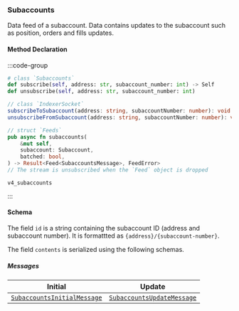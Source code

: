 
### Subaccounts

Data feed of a subaccount. Data contains updates to the subaccount such as position, orders and fills updates.

#### Method Declaration

:::code-group

```python [Python]
# class `Subaccounts`
def subscribe(self, address: str, subaccount_number: int) -> Self
def unsubscribe(self, address: str, subaccount_number: int)
```

```typescript [TypeScript]
// class `IndexerSocket`
subscribeToSubaccount(address: string, subaccountNumber: number): void
unsubscribeFromSubaccount(address: string, subaccountNumber: number): void
```

```rust [Rust]
// struct `Feeds`
pub async fn subaccounts(
    &mut self,
    subaccount: Subaccount,
    batched: bool,
) -> Result<Feed<SubaccountsMessage>, FeedError>
// The stream is unsubscribed when the `Feed` object is dropped
```

```url [Channel]
v4_subaccounts
```

:::

#### Schema

The field `id` is a string containing the subaccount ID (address and subaccount number). It is formattted as `{address}/{subaccount-number}`.

The field `contents` is serialized using the following schemas.

##### Messages

| Initial | Update     | 
| ------ | ----------- | 
| [`SubaccountsInitialMessage`] | [`SubaccountsUpdateMessage`] <BatchedArray/> |

[`SubaccountsInitialMessage`]: /types/subaccounts_initial_message
[`SubaccountsUpdateMessage`]: /types/subaccounts_update_message
